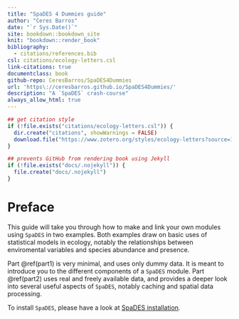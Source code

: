 ```yaml
---
title: "SpaDES 4 Dummies guide"
author: "Ceres Barros"
date: "`r Sys.Date()`"
site: bookdown::bookdown_site
knit: "bookdown::render_book"
bibliography:
  - citations/references.bib
csl: citations/ecology-letters.csl
link-citations: true
documentclass: book
github-repo: CeresBarros/SpaDES4Dummies
url: 'https\://ceresbarros.github.io/SpaDES4Dummies/'
description: "A `SpaDES` crash-course"
always_allow_html: true
---
```


```r
## get citation style
if (!file.exists("citations/ecology-letters.csl")) {
  dir.create("citations", showWarnings = FALSE)
  download.file("https://www.zotero.org/styles/ecology-letters?source=1", destfile = "citations/ecology-letters.csl")
}

## prevents GitHub from rendering book using Jekyll
if (!file.exists("docs/.nojekyll")) {
  file.create("docs/.nojekyll")
}
```

# Preface {-}

This guide will take you through how to make and link your own modules using `SpaDES` in two examples. Both examples draw on basic uses of statistical models in ecology, notably the relationships between enviromental variables and species abundance and presence. 

Part \@ref(part1) is very minimal, and uses only dummy data. It is meant to introduce you to the different components of a `SpaDES` module.
Part \@ref(part2) uses real and freely available data, and provides a deeper look into several useful aspects of `SpaDES`, notably caching and spatial data processing.

To install `SpaDES`, please have a look at [SpaDES installation](https://github.com/PredictiveEcology/SpaDES.install/tree/installFromSource#readme).


